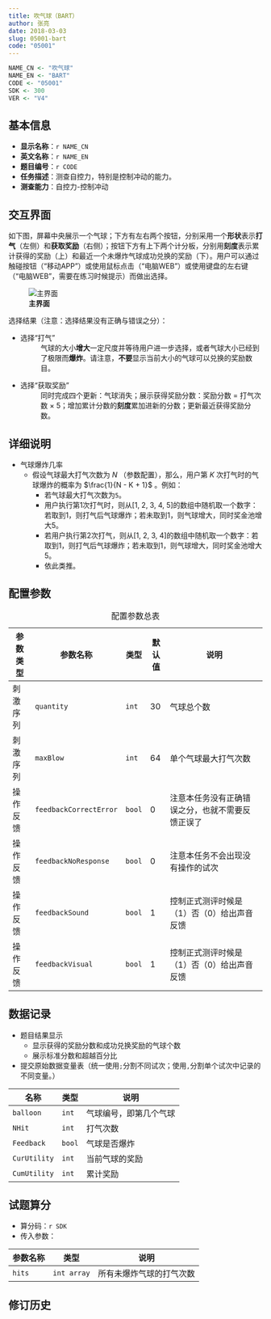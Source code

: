 ```yaml
---
title: 吹气球（BART）
author: 张亮
date: 2018-03-03
slug: 05001-bart
code: "05001"
---
```


```r
NAME_CN <- "吹气球"
NAME_EN <- "BART"
CODE <- "05001"
SDK <- 300
VER <- "V4"
```

## 基本信息

* **显示名称**：`r NAME_CN`
* **英文名称**：`r NAME_EN`
* **题目编号**：`r CODE`
* **任务描述**：测查自控力，特别是控制冲动的能力。
* **测查能力**：自控力-控制冲动

## 交互界面

如下图，屏幕中央展示一个气球；下方有左右两个按钮，分别采用一个**形状**表示**打气**（左侧）和**获取奖励**（右侧）；按钮下方有上下两个计分板，分别用**刻度**表示累计获得的奖励（上）和最近一个未爆炸气球成功兑换的奖励（下）。用户可以通过触碰按钮（“移动APP”）或使用鼠标点击（“电脑WEB”）或使用键盘的左右键（“电脑WEB”，需要在练习时候提示）而做出选择。

![**主界面**](images/BART/界面.png)

选择结果（注意：选择结果没有正确与错误之分）：

* 选择“打气”
: 气球的大小**增大**一定尺度并等待用户进一步选择，或者气球大小已经到了极限而**爆炸**。请注意，**不要**显示当前大小的气球可以兑换的奖励数目。

* 选择“获取奖励”
: 同时完成四个更新：气球消失；展示获得奖励分数：奖励分数 $=$ 打气次数 $\times$ 5；增加累计分数的**刻度**累加进新的分数；更新最近获得奖励分数。

## 详细说明

* 气球爆炸几率
    + 假设气球最大打气次数为 $N$ （参数配置），那么，用户第 $K$ 次打气时的气球爆炸的概率为 $\frac{1}{N - K + 1}$ 。例如：
        - 若气球最大打气次数为`5`。
        - 用户执行第1次打气时，则从[1, 2, 3, 4, 5]的数组中随机取一个数字：若取到1，则打气后气球爆炸；若未取到1，则气球增大，同时奖金池增大5。
        - 若用户执行第2次打气，则从[1, 2, 3, 4]的数组中随机取一个数字：若取到1，则打气后气球爆炸；若未取到1，则气球增大，同时奖金池增大5。
        - 依此类推。

## 配置参数

: 配置参数总表

| 参数类型 | 参数名称               | 类型   | 默认值 | 说明                                             |
|----------|------------------------|--------|--------|--------------------------------------------------|
| 刺激序列 | `quantity`             | `int`  | 30     | 气球总个数                                       |
| 刺激序列 | `maxBlow`              | `int`  | 64     | 单个气球最大打气次数                             |
| 操作反馈 | `feedbackCorrectError` | `bool` | 0      | 注意本任务没有正确错误之分，也就不需要反馈正误了 |
| 操作反馈 | `feedbackNoResponse`   | `bool` | 0      | 注意本任务不会出现没有操作的试次                 |
| 操作反馈 | `feedbackSound`        | `bool` | 1      | 控制正式测评时候是（1）否（0）给出声音反馈       |
| 操作反馈 | `feedbackVisual`       | `bool` | 1      | 控制正式测评时候是（1）否（0）给出声音反馈       |

## 数据记录

* 题目结果显示
    + 显示获得的奖励分数和成功兑换奖励的气球个数
    + 展示标准分数和超越百分比
* 提交原始数据变量表（统一使用`;`分割不同试次；使用`,`分割单个试次中记录的不同变量。）

| 名称         | 类型   | 说明                   |
|--------------|--------|------------------------|
| `balloon`    | `int`  | 气球编号，即第几个气球 |
| `NHit`       | `int`  | 打气次数               |
| `Feedback`   | `bool` | 气球是否爆炸           |
| `CurUtility` | `int`  | 当前气球的奖励         |
| `CumUtility` | `int`  | 累计奖励               |

## 试题算分

* 算分码：`r SDK`
* 传入参数：

| 参数名称 | 类型        | 说明                     |
|----------|-------------|--------------------------|
| `hits`   | `int array` | 所有未爆炸气球的打气次数 |

## 修订历史
